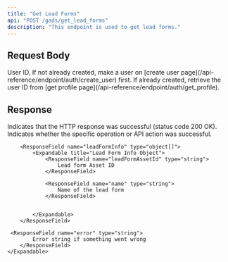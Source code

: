 ```yaml
---
title: "Get Lead Forms" 
api: "POST /gads/get_lead_forms"
description: "This endpoint is used to get lead forms."
---
```


## Request Body

<ParamField body="userId" type="string" required>
	User ID, If not already created, make a user on [create user
	page](/api-reference/endpoint/auth/create_user) first. If already created,
	retrieve the user ID from [get profile
	page](/api-reference/endpoint/auth/get_profile).
</ParamField>

## Response

<ResponseField name="success" type="boolean">
	Indicates that the HTTP response was successful (status code 200 OK).
</ResponseField>

<ResponseField name="results" type="object">
  <Expandable title="Results Object">
        <ResponseField name="success" type="boolean">
			Indicates whether the specific operation or API action was successful.
        </ResponseField>

       	<ResponseField name="leadFormInfo" type="object[]">
            <Expandable title="Lead Form Info Object">
                <ResponseField name="leadFormAssetId" type="string">
                    Lead form Asset ID
                </ResponseField>

                <ResponseField name="name" type="string">
                    Name of the lead form
                </ResponseField>

                              
            </Expandable>
        </ResponseField>

     <ResponseField name="error" type="string">
    		Error string if something went wrong
    	</ResponseField>
    </Expandable>
</ResponseField>